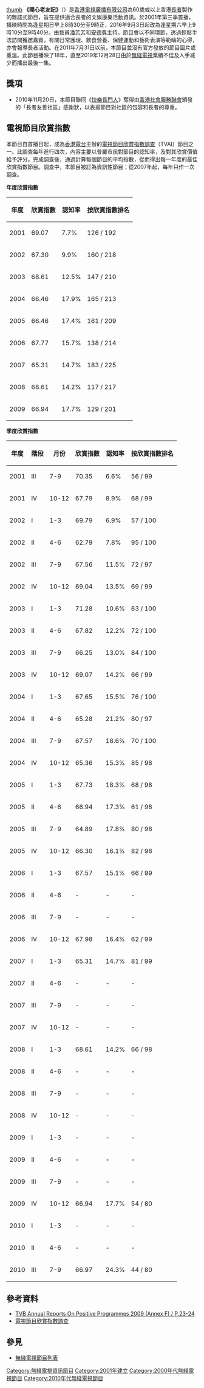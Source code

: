 {{noteTA
|1=zh-tw:長者; zh-cn:老年人; zh-hk:長者; zh-sg:長者;
}}
{{In-progress_tvshow|開心老友記}}
{{電視節目信息框
| 顏色       = 
| 名稱       = 開心老友記<br/>{{lang|en|Good Time Old Buddies}}
| 原名       = 
| 圖片       = [[File:TVB_Good_Time_Old_Buddies.jpg|300px]]
| 圖說       = 
| 類型       = 長者雜誌式節目
| 原創       = 
| 發展       = 
| 導演       = [[利麗雯|利麗雯]]、[[簡慧宜|簡慧宜]]、[[余善君|余善君]]
| 主持       = [[潘芳芳|潘芳芳]]、[[安德尊|安德尊]]
| 演出       = 
| 配音       = 
| 旁白       = 
| 主題曲     = 
| 片頭曲     = 
| 片尾曲     = 
| 作曲       = 
| 國家       = 
| 地區       = {{HK}}
| 語言       = [[粵語|粵語]]
| 季數       = 
| 系列數     = 
| 集數       = 
| 每集列表   = 
| 執行製片   = 
| 製作公司   = [[電視廣播有限公司|電視廣播有限公司]]
| 監製   = [[趙麗平|趙麗平]]
| 製片人     = 
| 副製片人   = 
| 共同製片人 = 
| 編審       = [[鄭寶儀|鄭寶儀]]
| 剪輯       = 
| 外景       = 
| 機位       = 
| 每集長     = 逢星期六早上09:10-09:40<br>30分鐘（含廣告）
| 頻道       = 
| 電視網     = {{TVB-Jade}}
| 電視臺     = 
| 視頻制式   = [[16:9|16:9]] [[HDTV|HDTV]] [[1080i|1080i]] 
| 音頻制式   = 
| 首播國家   = 
| 首播地區   = {{HK}}
| 開始       = 2001年第三季
| 結束       = 2019年12月28日
| 晚於       = 
| 早於       = 
| 相關劇集   = 
| 中國大陸名稱 = 
| 臺灣名稱     = 
| 港澳名稱     = 
| 馬新名稱     = 
| 官方網站   = http://programme.tvb.com/lifestyle/goodtimeoldbuddies
| imdb_id    = 
| tv_com_id  = 
}}
[[file:Good_Time_Old_Buddies.jpg|thumb]]
'''《開心老友記》'''（{{lang-en|'''Good Time Old Buddies'''}}）是[[香港|香港]][[電視廣播有限公司|電視廣播有限公司]]為60歲或以上香港[[長者|長者]]製作的雜誌式節目，旨在提供適合長者的文娛康樂活動資訊。於2001年第三季首播，播映時間為逢星期日早上8時30分至9時正，2016年9月3日起改為逢星期六早上9時10分至9時40分。由藝員[[潘芳芳|潘芳芳]]和[[安德尊|安德尊]]主持。節目會以不同環節，透過輕鬆手法訪問獲邀嘉賓，有關日常護理、飲食營養、保健運動和藝術表演等範疇的心得，亦會報導長者活動。在2011年7月31日以前，本節目並沒有官方發放的節目圖片或重溫。此節目播映了18年，直至2019年12月28日由於[[無綫電視|無綫電視]]業績不佳及人手减少而播出最後一集。

==獎項==
*2010年11月20日，本節目聯同《[[快樂長門人|快樂長門人]]》奪得由[[香港社會服務聯會|香港社會服務聯會]]頒發的「長者友善社區」感謝狀，以表揚節目對社區的包容和長者的尊重。

==電視節目欣賞指數==
本節目自首播日起，成為[[香港電台|香港電台]]主辦的[[電視節目欣賞指數調查|電視節目欣賞指數調查]]（TVAI）節目之一。此調查每年進行四次，內容主要以普羅市民對節目的認知率，及對其欣賞價值給予評分。完成調查後，通過計算每個節目的平均指數，從而得出每一年度的最佳欣賞指數節目。調查中，本節目被訂為資訊性節目；從2007年起，每年只作一次調查。

'''年度欣賞指數'''
{| class="wikitable" style="text-align: center"
! 年度 !! 欣賞指數 !! 認知率 !! 按欣賞指數排名
|-
| 2001 || 69.07 || 7.7% || 126 / 192
|-
| 2002 || 67.30 || 9.9% || 160 / 218
|-
| 2003 || 68.61 || 12.5% || 147 / 210
|-
| 2004 || 66.46 || 17.9% || 165 / 213
|-
| 2005 || 66.46 || 17.4% || 161 / 209
|-
| 2006 || 67.77 || 15.7% || 138 / 214
|-
| 2007 || 65.31 || 14.7% || 183 / 225
|-
| 2008 || 68.61 || 14.2% || 117 / 217
|-
| 2009 || 66.94 || 17.7% || 129 / 201
|}

'''季度欣賞指數'''
{| class="wikitable" style="text-align: center"
! 年度 !! 階段 !! 月份 !! 欣賞指數 !! 認知率 !! 按欣賞指數排名
|-
| 2001 || III || 7-9 || 70.35 || 6.6% || 56 / 99
|-
| 2001 || IV || 10-12 || 67.79 || 8.9% || 68 / 99
|-
| 2002 || I || 1-3 || 69.79 || 6.9% || 57 / 100
|-
| 2002 || II || 4-6 || 62.79 || 7.8% || 95 / 100
|-
| 2002 || III || 7-9 || 67.56 || 11.5% || 72 / 97
|-
| 2002 || IV || 10-12 || 69.04 || 13.5% || 69 / 99
|-
| 2003 || I || 1-3 || 71.28 || 10.6% || 63 / 100
|-
| 2003 || II || 4-6 || 67.82 || 12.2% || 72 / 100
|-
| 2003 || III || 7-9 || 66.25 || 13.0% || 84 / 100
|-
| 2003 || IV || 10-12 || 69.07 || 14.2% || 66 / 99
|-
| 2004 || I || 1-3 || 67.65 || 15.5% || 76 / 100
|-
| 2004 || II || 4-6 || 65.28 || 21.2% || 80 / 97
|-
| 2004 || III || 7-9 || 67.57 || 18.6% || 70 / 100
|-
| 2004 || IV || 10-12 || 65.36 || 15.3% || 85 / 98
|-
| 2005 || I || 1-3 || 67.73 || 18.3% || 68 / 98
|-
| 2005 || II || 4-6 || 66.94 || 17.3% || 61 / 98
|-
| 2005 || III || 7-9 || 64.89 || 17.8% || 80 / 98
|-
| 2005 || IV || 10-12 || 66.30 || 16.1% || 82 / 98
|-
| 2006 || I || 1-3 || 67.57 || 15.1% || 66 / 99
|-
| 2006 || II || 4-6 || - || - || -
|-
| 2006 || III || 7-9 || - || - || -
|-
| 2006 || IV || 10-12 || 67.98 || 16.4% || 62 / 99
|-
| 2007 || I || 1-3 || 65.31 || 14.7% || 81 / 99
|-
| 2007 || II || 4-6 || - || - || -
|-
| 2007 || III || 7-9 || - || - || -
|-
| 2007 || IV || 10-12 || - || - || -
|-
| 2008 || I || 1-3 || 68.61 || 14.2% || 66 / 98
|-
| 2008 || II || 4-6 || - || - || -
|-
| 2008 || III || 7-9 || - || - || -
|-
| 2008 || IV || 10-12 || - || - || -
|-
| 2009 || I || 1-3 || - || - || -
|-
| 2009 || II || 4-6 || - || - || -
|-
| 2009 || III || 7-9 || - || - || -
|-
| 2009 || IV || 10-12 || 66.94 || 17.7% || 54 / 80
|-
| 2010 || I || 1-3 || - || - || -
|-
| 2010 || II || 4-6 || - || - || - 
|-
| 2010 || III || 7-9 || 66.97 || 24.3% || 44 / 80
|}

==參考資料==
*[http://www.hkba.hk/en/doc/2009TVBPositiveProgrammeReport.pdf TVB Annual Reports On Positive Programmes 2009 (Annex F) / P.23-24]{{dead link|date=十一月 2017 |bot=InternetArchiveBot }}
*[http://rthk.hk/special/tvai/ 電視節目欣賞指數調查] {{Wayback|url=http://rthk.hk/special/tvai/ |date=20170121211155 }}

==參見==
*[[無綫電視節目列表|無綫電視節目列表]]

[[Category:無綫電視資訊節目|Category:無綫電視資訊節目]]
[[Category:2001年建立|Category:2001年建立]]
[[Category:2000年代無綫電視節目|Category:2000年代無綫電視節目]]
[[Category:2010年代無綫電視節目|Category:2010年代無綫電視節目]]